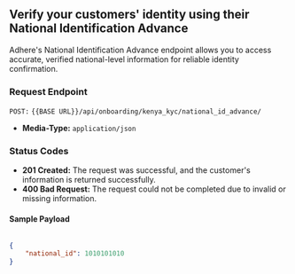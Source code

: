 ## Verify your customers' identity using their National Identification Advance

Adhere's National Identification Advance endpoint allows you to access accurate, verified national-level information for reliable identity confirmation.

### Request Endpoint

`POST:` `{{BASE URL}}/api/onboarding/kenya_kyc/national_id_advance/`

- **Media-Type:** `application/json`

### Status Codes
- **201 Created:** The request was successful, and the customer's information is returned successfully.
- **400 Bad Request:** The request could not be completed due to invalid or missing information.


#### Sample Payload

``` json

{
    "national_id": 1010101010
}
```

